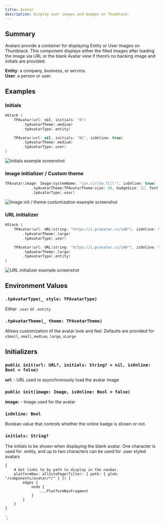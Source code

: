 ```yaml
---
title: Avatar
description: Display user images and badges on Thumbtack.
---
```



<ComponentHeader data={props.data} />

## Summary

Avatars provide a container for displaying Entity or User images on Thumbtack. This component displays either the filled images after loading the image via URL or the blank Avatar view if there’s no backing image and initials are provided.

<div>
    <b>Entity</b>: a company, business, or service.
</div>

<div>
    <b>User</b>: a person or user.
</div>

## Examples

### Initials

```swift
HStack {
    TPAvatar(url: nil, initials: "N")
        .tpAvatarTheme(.medium)
        .tpAvatarType(.entity)

    TPAvatar(url: nil, initials: "NC", isOnline: true)
        .tpAvatarTheme(.medium)
        .tpAvatarType(.user)
}
```

![Initials example screenshot](/img/swiftui/avatar/tpavatar-example-1.png)

### Image initializer / Custom theme

```swift
TPAvatar(image: Image(systemName: "car.circle.fill"), isOnline: true)
            .tpAvatarTheme(TPAvatarTheme(size: 96, badgeSize: 22, font: .callout))
            .tpAvatarType(.user)
```

![Image init / theme customization example screenshot](/img/swiftui/avatar/tpavatar-example-2.png)

### URL initializer

```swift
HStack {
    TPAvatar(url: URL(string: "https://i.pravatar.cc/140"), isOnline: true)
        .tpAvatarTheme(.large)
        .tpAvatarType(.user)

    TPAvatar(url: URL(string: "https://i.pravatar.cc/140"), isOnline: true)
        .tpAvatarTheme(.large)
        .tpAvatarType(.entity)
}
```

![URL initializer example screenshot](/img/swiftui/avatar/tpavatar-example-3.png)

## Environment Values

### `.tpAvatarType(_ style: TPAvatarType)`

Either `.user` or `.entity`

### `.tpAvatarTheme(_ theme: TPAvatarTheme)`

Allows customization of the avatar look and feel. Defaults are provided for `xSmall`, `small`, `medium`, `large`, `xLarge`

## Initializers

### `public init(url: URL?, initials: String? = nil, isOnline: Bool = false)`

**url:** - URL used to asynchronously load the avatar image

### `public init(image: Image, isOnline: Bool = false)`

**image:** - Image used for the avatar

### `isOnline: Bool`

Boolean value that controls whether the online badge is shown or not.

### `initials: String?`

The initials to be shown when displaying the blank avatar. One character is used for .entity, and up to two characters can be used for .user styled avatars

    {
        # Get links to by path to display in the navbar.
        platformNav: allSitePage(filter: { path: { glob: "/components/avatar/*/" } }) {
            edges {
                node {
                    ...PlatformNavFragment
                }
            }
        }
    }
`;
